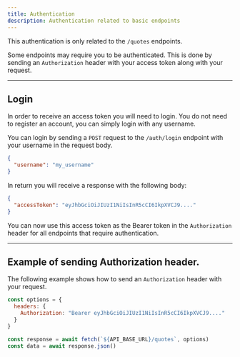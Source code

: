 ```yaml
---
title: Authentication
description: Authentication related to basic endpoints
---
```



<Callout variant="info">This authentication is only related to the `/quotes` endpoints.</Callout>

Some endpoints may require you to be authenticated. This is done by sending an `Authorization` header with your access token along with your request.

<Hr />

## Login

<EndpointDetails method="POST" path="/auth/login" />

In order to receive an access token you will need to login. You do not need to
register an account, you can simply login with any username.

You can login by sending a `POST` request to the `/auth/login` endpoint with your username in the request body.

```json title="Request"
{
  "username": "my_username"
}
```

In return you will receive a response with the following body:

```json title="Response"
{
  "accessToken": "eyJhbGciOiJIUzI1NiIsInR5cCI6IkpXVCJ9...."
}
```

You can now use this access token as the Bearer token in the `Authorization` header for all endpoints that require authentication.

<Hr />

## Example of sending Authorization header.

The following example shows how to send an `Authorization` header with your request.

```js title="Example"
const options = {
  headers: {
    Authorization: "Bearer eyJhbGciOiJIUzI1NiIsInR5cCI6IkpXVCJ9...."
  }
}

const response = await fetch(`${API_BASE_URL}/quotes`, options)
const data = await response.json()
```
